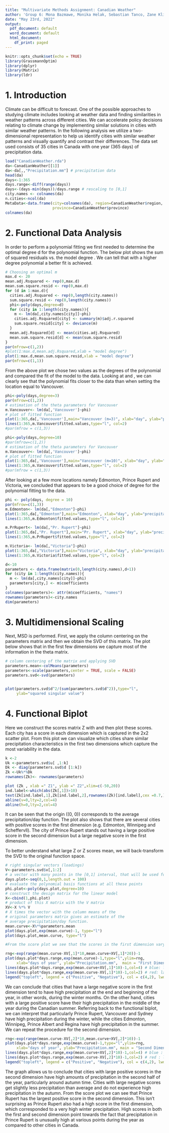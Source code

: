```yaml
---
title: "Multivariate Methods Assignment: Canadian Weather"
author: 'Group 6: Mona Bazmawe, Monika Helak, Sebastian Tanco, Zane Kliesmete'
date: "May 23rd, 2022"
output:
  pdf_document: default
  word_document: default
  html_document:
    df_print: paged
---
```


```r
knitr::opts_chunk$set(echo = TRUE)
library(GrassmannOptim)
library(dplyr)
library(Matrix)
library(ldr)
```

# 1. Introduction

Climate can be difficult to forecast. One of the possible approaches to studying climate includes looking at weather data and finding similarities in weather patterns across different cities. We can accelerate policy decisions relating to climate change by implementing similar solutions in cities with similar weather patterns. In the following analysis we utilize a two-dimensional representation to help us identify cities with similar weather patterns and visually quantify and contrast their differences. The data set used consists of 35 cities in Canada with one year (365 days) of precipitation data. 

```r
load("CanadianWeather.rda")
da<-CanadianWeather[[1]]
da<-da[,,"Precipitation.mm"] # precipitation data
head(da)
days<-1:365
days.range<-diff(range(days))
days<-(days-min(days))/days.range # rescaling to [0,1]
city.names <- colnames(da)
n.cities<-ncol(da)
MetaData<-data.frame(city=colnames(da), region=CanadianWeather$region,
                     province=CanadianWeather$province)
colnames(da)
```

# 2. Functional Data Analysis

In order to perform a polynomial fitting we first needed to determine the optimal degree d for the polynomial function. The below plot shows the sum of squared residuals vs. the model degree \textit{m}. We can tell that with a higher degree polynomial a better fit is achieved. 

```r
# Choosing an optimal m
max.d <- 20
mean.adj.Rsquared <- rep(0,max.d)
mean.sum.square.resid <- rep(0,max.d)
for (d in 1:max.d){
  cities.adj.Rsquared <- rep(0,length(city.names))
  sum.square.resid <- rep(0,length(city.names))
  phi<-poly(days,degree=d)
  for (city in 1:length(city.names)){
    m <- lm(da[,city.names[city]]~phi)
    cities.adj.Rsquared[city] <- summary(m)$adj.r.squared
    sum.square.resid[city] <- deviance(m)
  }
  mean.adj.Rsquared[d] <- mean(cities.adj.Rsquared)
  mean.sum.square.resid[d] <- mean(sum.square.resid)
}
par(mfrow=c(1,2))
#plot(1:max.d,mean.adj.Rsquared,xlab = "model degree")
plot(1:max.d,mean.sum.square.resid,xlab = "model degree")
par(mfrow=c(1,1))
```
From the above plot we chose two values as the degrees of the polynomial and compared the fit of the model to the data. Looking at \textit{m=3} and \textit{m=10}, we can clearly see that the \textit{m=10} polynomial fits closer to the data than \textit{m=3} when setting the location equal to Vancouver. 


```r
phi<-poly(days,degree=3)
par(mfrow=c(1,2))
# estimation of the theta parameters for Vancouver
m.Vancouver<- lm(da[,'Vancouver']~phi)
# plot of fitted function
plot(1:365,da[,'Vancouver'],main="Vancouver (m=3)", xlab="day", ylab="precipitation (mm/day)")
lines(1:365,m.Vancouver$fitted.values,type="l", col=2)
#par(mfrow = c(1,3))

phi<-poly(days,degree=10)
#par(mfrow=c(1,2))
# estimation of the theta parameters for Vancouver
m.Vancouver<- lm(da[,'Vancouver']~phi)
# plot of fitted function
plot(1:365,da[,'Vancouver'],main="Vancouver (m=10)", xlab="day", ylab="precipitation (mm/day)")
lines(1:365,m.Vancouver$fitted.values,type="l", col=2)
#par(mfrow = c(1,3))

```
After looking at a few more locations namely Edmonton, Prince Rupert and Victoria, we concluded that \textit{m=10} appears to be a good choice of degree for the polynomial fitting to the data.

```r
phi <- poly(days, degree = 10)
par(mfrow=c(1,3))
m.Edmonton<- lm(da[,"Edmonton"]~phi)
plot(1:365,da[,"Edmonton"],main="Edmonton", xlab="day", ylab="precipitation (mm/day)")
lines(1:365,m.Edmonton$fitted.values,type="l", col=2)

m.PrRupert<- lm(da[,"Pr. Rupert"]~phi)
plot(1:365,da[,"Pr. Rupert"],main="Pr. Rupert", xlab="day", ylab="precipitation (mm/day)")
lines(1:365,m.PrRupert$fitted.values,type="l", col=2)

m.Victoria<- lm(da[,"Victoria"]~phi)
plot(1:365,da[,"Victoria"],main="Victoria", xlab="day", ylab="precipitation (mm/day)")
lines(1:365,m.Victoria$fitted.values,type="l", col=2)

```


```r
d<-10
parameters <- data.frame(matrix(0,length(city.names),d+1))
for (city in 1:length(city.names)){
  m <- lm(da[,city.names[city]]~phi)
  parameters[city,] <- m$coefficients
}
colnames(parameters)<- attr(m$coefficients, "names")
rownames(parameters)<-city.names
dim(parameters)
```

# 3. Multidimensional Scaling

Next, MSD is performed. First, we apply the column centering on the parameters matrix and then we obtain the SVD of this matrix. The plot below shows that in the first few dimensions we capture most of the information in the theta matrix.

```r
# column centering of the matrix and applying SVD
parameters.mean<-colMeans(parameters)
parameters<-scale(parameters,center = TRUE, scale = FALSE)
parameters.svd<-svd(parameters)


plot(parameters.svd$d^2/(sum(parameters.svd$d^2)),type="l",
     ylab="squared singular value")
```



# 4. Functional Biplot 

Here we construct the scores matrix Z\textsubscript{k} with \textit{k=2} and then plot these scores. Each city has a score in each dimension which is captured in the 2x2 scatter plot. From this plot we can visualize which cities share similar precipitation characteristics in the first two dimensions which capture the most variability in the data.

```r
k <-2
Uk <-parameters.svd$u[ ,1:k]
Dk <- diag(parameters.svd$d [1:k])
Zk <-Uk%*%Dk
rownames(Zk)<- rownames(parameters)

plot (Zk , xlab =" Z1", ylab =" Z2",xlim=c(-50,20))
ind.label<-which(abs(Zk[,1])>10)
text(Zk[ind.label,1],Zk[ind.label,2],rownames(Zk)[ind.label],cex =0.7,)
abline(v=0,lty=2,col=4)
abline(h=0,lty=2,col=4)
```

It can be seen that the origin ((0, 0)) corresponds to the average precipitation/day function. The plot also shows that there are several cities with positive scores in the first dimension (e.g. Edmonton, Winnipeg and Scheffervll). The city of Prince Rupert stands out having a large positive score in the second dimension but a large negative score in the first dimension.

To better understand what large Z\textsubscript{1} or Z\textsubscript{2} scores mean, we will back-transform the SVD to the original function space.

```r
# right singular vectors (loadings)
V<-parameters.svd$v[,1:2]
# a vector with many points in the [0,1] interval, that will be used for plotting
days.plot<-seq(0,1,length.out = 100)
# evaluate the polynomial basis functions at all these points
phi.plot<-poly(days.plot,degree=10)
# construct the design matrix for the linear model
X<-cbind(1,phi.plot)
# product of this X matrix with the V matrix
XV<-X %*% V
# X times the vector with the column means of the
# original parameters matrix gives an estimate of the
# average precipitation/day function.
mean.curve<-X%*%parameters.mean
plot(days.plot,exp(mean.curve)-1, type="l")
plot(days.plot,mean.curve, type="l")

#From the score plot we see that the scores in the first dimension vary between $-40$ and $+20$. Now we illustrated how #changing the z-score in the first dimension will show the effect of this score and how it varies from the average curve.
```

```r

rng<-exp(range(mean.curve-XV[,1]*10,mean.curve+XV[,1]*20))-1
plot(days.plot*days.range,exp(mean.curve)-1,type="l",ylim=rng,
     xlab="days of year", ylab="Precipitation.mm",  main = "First Dimension")
lines(days.plot*days.range,exp(mean.curve+XV[,1]*10)-1,col=4) # blue: large positive score
lines(days.plot*days.range,exp(mean.curve-XV[,1]*10)-1,col=2) # red: large negative score
legend("topleft", legend = c("Positive", "Negative"), col = c(4,2), lwd = 1)
```



We can conclude that cities that have a large negative score in the first dimension tend to have high precipitation at the end and beginning of the year, in other words, during the winter months. On the other hand, cities with a large positive score have their high precipitation in the middle of the year during the Canadian summer.
\newline
\newline
Referring back to the functional biplot, we can interpret that particularly Prince Rupert, Vancouver and Sydney have high precipitation during the winter, while the cities Edmonton, Winnipeg, Prince Albert and Regina have high precipitation in the summer. 
\newline
\newline
We can repeat the procedure for the second dimension.

```r

rng<-exp(range(mean.curve-XV[,2]*10,mean.curve+XV[,2]*10))-1
plot(days.plot*days.range,exp(mean.curve)-1,type="l",ylim=rng,
     xlab="days of year", ylab="Precipitation.mm", main = "Second Dimension")
lines(days.plot*days.range,exp(mean.curve+XV[,2]*10)-1,col=4) # blue : large positive score
lines(days.plot*days.range,exp(mean.curve-XV[,2]*10)-1,col=2) # red : large negative score 
legend("topleft", legend = c("Positive", "Negative"), col = c(4,2), lwd = 1)
```

The graph allows us to conclude that cities with large positive scores in the second dimension have high amounts of precipitation in the second half of the year, particularly around autumn time. Cities with large negative scores get slightly less precipitation than average and do not experience high precipitation in the autumn. From the score plot we can see that Prince Rupert has the largest positive score in the second dimension. This isn't surprising as Prince Rupert also had a high score in the first dimension, which corresponded to a very high winter precipitation. High scores in both the first and second dimension point towards the fact that precipitation in Prince Rupert is unusually high at various points during the year as compared to other cities in Canada.   




